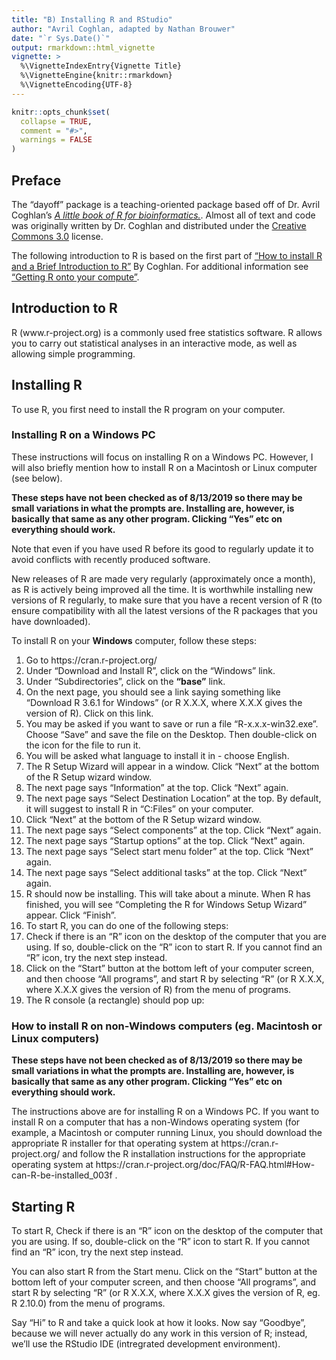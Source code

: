 ```yaml
---
title: "B) Installing R and RStudio"
author: "Avril Coghlan, adapted by Nathan Brouwer"
date: "`r Sys.Date()`"
output: rmarkdown::html_vignette
vignette: >
  %\VignetteIndexEntry{Vignette Title}
  %\VignetteEngine{knitr::rmarkdown}
  %\VignetteEncoding{UTF-8}
---
```


```r
knitr::opts_chunk$set(
  collapse = TRUE,
  comment = "#>",
  warnings = FALSE
)
```

## Preface

The "dayoff" package is a teaching-oriented package based off of Dr. Avril Coghlan's [*A little book of R for bioinformatics.*](https://a-little-book-of-r-for-bioinformatics.readthedocs.io/en/latest/index.html).  Almost all of text and code was originally written by Dr. Coghlan and distributed under the [Creative Commons 3.0](https://creativecommons.org/licenses/by/3.0/us/) license.  

The following introduction to R is based on the first part of ["How to install R and a Brief Introduction to R"](https://a-little-book-of-r-for-bioinformatics.readthedocs.io/en/latest/src/installr.html) By Coghlan.  For additional information see ["Getting R onto your compute"](https://brouwern.github.io/BOOK_R_Ecological_Data_Science/getting-r-onto-your-computer.html).



## Introduction to R

R (www.r-project.org) is a commonly used free statistics software. R allows you to carry out statistical analyses in an interactive mode, as well as allowing simple programming.

## Installing R

To use R, you first need to install the R program on your computer.

### Installing R on a Windows PC

These instructions will focus on installing R on a Windows PC. However, I will also briefly mention how to install R on a Macintosh or Linux computer (see below).  

**These steps have not been checked as of 8/13/2019 so there may be small variations in what the prompts are.  Installing are, however, is basically that same as any other program.  Clicking "Yes" etc on everything should work.**

Note that even if you have used R before its good to regularly update it to avoid conflicts with recently produced software.

New releases of R are made very regularly (approximately once a month), as R is actively being improved all the time. It is worthwhile installing new versions of R regularly, to make sure that you have a recent version of R (to ensure compatibility with all the latest versions of the R packages that you have downloaded).

To install R on your **Windows** computer, follow these steps:

1. Go to https://cran.r-project.org/
1. Under “Download and Install R”, click on the “Windows” link.
1. Under “Subdirectories”, click on the **“base”** link.
1. On the next page, you should see a link saying something like “Download R 3.6.1 for Windows” (or R X.X.X, where X.X.X gives the version of R). Click on this link.
1. You may be asked if you want to save or run a file “R-x.x.x-win32.exe”. Choose “Save” and save the file on the Desktop. Then double-click on the icon for the file to run it.
1. You will be asked what language to install it in - choose English.
1. The R Setup Wizard will appear in a window. Click “Next” at the bottom of the R Setup wizard window.
1. The next page says “Information” at the top. Click “Next” again.
1. The next page says “Select Destination Location” at the top. By default, it will suggest to install R in “C:\Program Files” on your computer.
1. Click “Next” at the bottom of the R Setup wizard window.
1. The next page says “Select components” at the top. Click “Next” again.
1. The next page says “Startup options” at the top. Click “Next” again.
1. The next page says “Select start menu folder” at the top. Click “Next” again.
1. The next page says “Select additional tasks” at the top. Click “Next” again.
1. R should now be installing. This will take about a minute. When R has finished, you will see “Completing the R for Windows Setup Wizard” appear. Click “Finish”.
1. To start R, you can do one of the following steps:
1. Check if there is an “R” icon on the desktop of the computer that you are using. If so, double-click on the “R” icon to start R. If you cannot find an “R” icon, try the next step instead.
1. Click on the “Start” button at the bottom left of your computer screen, and then choose “All programs”, and start R by selecting “R” (or R X.X.X, where X.X.X gives the version of R) from the menu of programs.
1. The R console (a rectangle) should pop up:


### How to install R on non-Windows computers (eg. Macintosh or Linux computers)

**These steps have not been checked as of 8/13/2019 so there may be small variations in what the prompts are.  Installing are, however, is basically that same as any other program.  Clicking "Yes" etc on everything should work.**

The instructions above are for installing R on a Windows PC. If you want to install R on a computer that has a non-Windows operating system (for example, a Macintosh or computer running Linux, you should download the appropriate R installer for that operating system at https://cran.r-project.org/ and follow the R installation instructions for the appropriate operating system at https://cran.r-project.org/doc/FAQ/R-FAQ.html#How-can-R-be-installed_003f .

## Starting R 

To start R,  Check if there is an “R” icon on the desktop of the computer that you are using. If so, double-click on the “R” icon to start R. If you cannot find an “R” icon, try the next step instead.

You can also start R from the Start menu.  Click on the “Start” button at the bottom left of your computer screen, and then choose “All programs”, and start R by selecting “R” (or R X.X.X, where X.X.X gives the version of R, eg. R 2.10.0) from the menu of programs.

Say "Hi" to R and take a quick look at how it looks.  Now say "Goodbye", because we will never actually do any work in this version of R; instead, we'll use the RStudio IDE (intregrated development environment).
